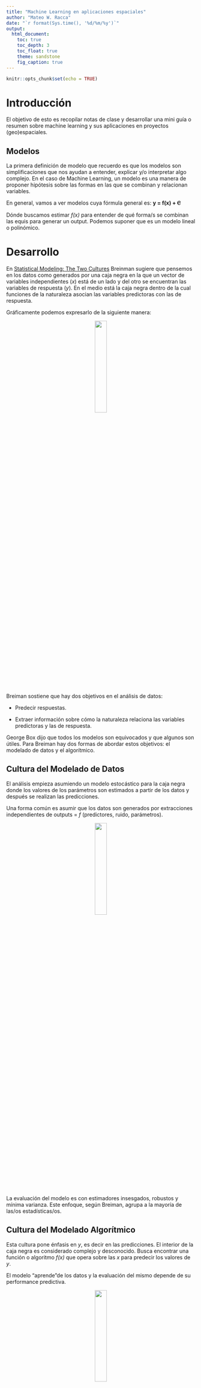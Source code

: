 ```yaml
---
title: "Machine Learning en aplicaciones espaciales"
author: "Mateo W. Racca"
date: "`r format(Sys.time(), '%d/%m/%y')`"
output:
  html_document:
    toc: true
    toc_depth: 3
    toc_float: true
    theme: sandstone
    fig_caption: true
---
```


```r
knitr::opts_chunk$set(echo = TRUE)
```


# Introducción


El objetivo de esto es recopilar notas de clase y desarrollar una mini guía o resumen sobre machine learning y sus aplicaciones en proyectos (geo)espaciales.


## Modelos


La primera definición de modelo que recuerdo es que los modelos son simplificaciones que nos ayudan a entender, explicar y/o interpretar algo complejo. En el caso de Machine Learning, un modelo es una manera de proponer hipótesis sobre las formas en las que se combinan y relacionan variables.


En general, vamos a ver modelos cuya fórmula general es: **y = f(x) + Ⲉ**


Dónde buscamos estimar *f(x)* para entender de qué forma/s se combinan las equis para generar un output. Podemos suponer que es un modelo lineal o polinómico.


# Desarrollo


En [Statistical Modeling: The Two Cultures](https://www.google.com/url?sa=t&rct=j&q=&esrc=s&source=web&cd=&cad=rja&uact=8&ved=2ahUKEwi-2ZHjgoPxAhXrrJUCHcQUDbYQFjAAegQIBhAD&url=https%3A%2F%2Fprojecteuclid.org%2Fjournals%2Fstatistical-science%2Fvolume-16%2Fissue-3%2FStatistical-Modeling--The-Two-Cultures-with-comments-and-a%2F10.1214%2Fss%2F1009213726.pdf&usg=AOvVaw3kcF6cbHk93o3hUeqho8e1) Breinman sugiere que pensemos en los datos como generados por una caja negra en la que un vector de variables independientes (*x*) está de un lado y del otro se encuentran las variables de respuesta (*y*). En el medio está la caja negra dentro de la cual funciones de la naturaleza asocian las variables predictoras con las de respuesta.


Gráficamente podemos expresarlo de la siguiente manera:


<center>
![](https://raw.githubusercontent.com/raccamateo/ML_aplicaciones_espaciales/main/a.png){width=25%}
</center>


Breiman sostiene que hay dos objetivos en el análisis de datos:

- Predecir respuestas.

- Extraer información sobre cómo la naturaleza relaciona las variables predictoras y las de respuesta.


George Box dijo que todos los modelos son equivocados y que algunos son útiles. Para Breiman hay dos formas de abordar estos objetivos: el modelado de datos y el algorítmico.


## Cultura del Modelado de Datos


El análisis empieza asumiendo un modelo estocástico para la caja negra donde los valores de los parámetros son estimados a partir de los datos y después se realizan las predicciones.


Una forma común es asumir que los datos son generados por extracciones independientes de
outputs = *f* (predictores, ruido, parámetros).


<center>
![](https://raw.githubusercontent.com/raccamateo/ML_aplicaciones_espaciales/main/b.png){width=25%}
</center>


La evaluación del modelo es con estimadores insesgados, robustos y mínima varianza. Este enfoque, según Breiman, agrupa a la mayoría de las/os estadísticas/os.


## Cultura del Modelado Algorítmico


Esta cultura pone énfasis en *y*, es decir en las predicciones. El interior de la caja negra es considerado complejo y desconocido. Busca encontrar una función o algoritmo *f(x)* que opera sobre las *x* para predecir los valores de *y*.


El modelo “aprende”de los datos y la evaluación del mismo depende de su performance predictiva.


 <center>
![](https://raw.githubusercontent.com/raccamateo/ML_aplicaciones_espaciales/main/c.png){width=25%}
</center>


Breiman dice que las/os estadísticas/os en investigación aplicada consideran al modelados de datos como la plantilla para el análisis estadístico: al enfrentarse a un problema piensan en un modelo. 


Creer que se pueden inventar modelos paramétricos para cada naturaleza de problemas y que podemos estimar y alcanzar conclusiones de todo implica que esas conclusiones sean acerca del modelo (y su mecanismo) y no sobre la naturaleza del mecanismo. Esto implica que si el modelo es una emulación pobre de la naturaleza de la incógnita las conclusiones sean incorrectas.


La práctica actual evalúa los modelos en base a la bondad de ajuste y el análisis de residuos. Breiman agrega que unos años atrás estableció un problema de regresión simulado en siete dimensiones con una no linealidad controlada. 
Las pruebas estándares de bondad de ajuste no rechazaron la linealidad hasta que ésta era extrema. 

El trabajo de Bickel, Ritova y Stoker (2001) muestra que las pruebas de bondad de ajuste tienen muy poco poder, a no ser que la dirección alternativa sea especificadas ya que sino evalúa en múltiples direcciones en simultáneo y no va a rechazar la linearidad a no ser que la falta de ajuste sea extrema.


Además, si se eliminan variables o se agregan combinaciones no lineales las pruebas de bondad de ajuste no son aplicables y el análisis residual tampoco es confiable.


